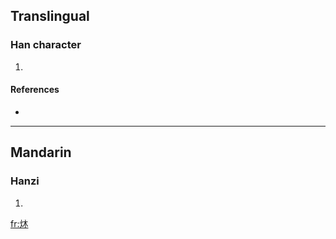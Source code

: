 ==Translingual==

===Han character===
{{Han char|rn=86|rad=火|as=04|sn=8|four=9489<sub>0</sub>|canj=火木 (FD), X火木 (XFD)}}

# {{defn|Han|sort=火04}}

====References====
* {{Han ref|kx=0667.160|dkj=18913|dj=1076.240|hdz=32191.070|uh=7091|ud=28817|bh=CD56|bd=52566}}

----

==Mandarin==

===Hanzi===
{{cmn-hanzi|pin=[[mù]] ([[mu4]])|wg=mu<sup>4</sup>}}

# {{defn|Mandarin}}

[[fr:炑]]